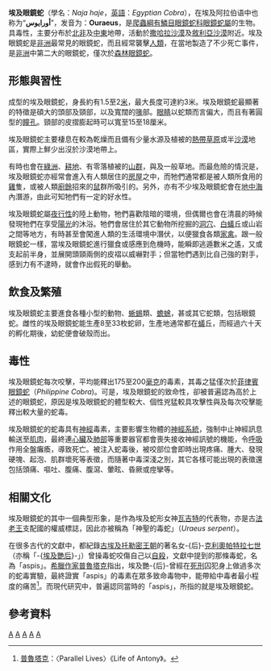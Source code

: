 {{Speciesbox
| image = Egyptian_Cobra_Ouraeus.png
| genus = Naja
| species = haje
| status = LC
| status_system = IUCN3.1
| status_ref = <ref>Wilms, T., Wagner, P., Spawls, S., Beraduccii, J. & Malonza, P.K. 2021. Naja haje. The IUCN Red List of Threatened Species 2021: e.T184071A1748178. https://dx.doi.org/10.2305/IUCN.UK.2021-2.RLTS.T184071A1748178.en. Downloaded on 22 September 2021.</ref>
| authority = ([[Carl_Linnaeus|Linnaeus]], [[自然系统第十版|1758]])<ref name=itis1>{{cite web|title=Naje haje haje|url=https://www.itis.gov/servlet/SingleRpt/SingleRpt?search_topic=TSN&search_value=701478|work=ITIS Standard Report Page|publisher=ITIS.gov|access-date=13 January 2012|archive-date=2022-03-04|archive-url=https://web.archive.org/web/20220304113720/https://www.itis.gov/servlet/SingleRpt/SingleRpt?search_topic=TSN&search_value=701478|dead-url=no}}</ref> 
| range_map = Egyptian cobra range.svg
| range_map_caption = 
| synonyms = *''Coluber haje'' <br>{{small|Linnaeus, 1758}}
*''Vipera haje'' <br>{{small|— [[François_Marie_Daudin|Daudin]], 1803}}
*''Naja haje'' <br>{{small|— [[Blasius_Merrem|Merrem]], 1820}}
| synonyms_ref = <ref>"''Naja haje'' ". The Reptile Database. www.reptile-database.org.</ref>
}}

'''埃及眼鏡蛇'''（學名：''Naja haje''，[[英語|英語]]：''Egyptian Cobra''），在埃及阿拉伯语中也称为“'''أورايوس'''”，发音为：'''Ouraeus'''，是[[爬蟲綱|爬蟲綱]][[有鱗目|有鱗目]][[眼鏡蛇科|眼鏡蛇科]][[眼鏡蛇|眼鏡蛇屬]]的生物。具毒性，主要分布於[[北非|北非]]及[[中東|中東]]地帶，活動於[[撒哈拉沙漠|撒哈拉沙漠]]及[[敘利亞|敘利亞]][[沙漠|沙漠]]附近。埃及眼鏡蛇是[[非洲|非洲]]最常見的眼鏡蛇，而且經常襲擊[[人類|人類]]，在當地製造了不少死亡事件，是[[非洲|非洲]]中第二大的眼鏡蛇，僅次於[[森林眼鏡蛇|森林眼鏡蛇]]。

== 形態與習性 ==
成型的埃及眼鏡蛇，身長約有1.5至2[[米_(單位)|米]]，最大長度可達約3米。埃及眼鏡蛇最顯著的特徵是碩大的頭部及頸部，以及寬闊的[[喙|喙]]部。[[眼睛|眼睛]]以蛇類而言偏大，而且有著圓型的[[瞳孔|瞳孔]]。頸部的皮摺膨起時可以寬至15至18厘米。

埃及眼鏡蛇主要棲息在較為乾燥而且備有少量水源及植被的[[熱帶草原|熱帶草原]]或半[[沙漠|沙漠]]地區，實際上鮮少出沒於沙漠地帶上。

有時也會在[[綠洲|綠洲]]、[[耕地|耕地]]、有零落植被的[[山|山群]]，與及一般草地。而最危險的情況是，埃及眼鏡蛇亦經常會進入有人類居住的[[房屋|房屋]]之中，而牠們通常都是被人類所食用的[[雞|雞]]隻，或被人類[[廚餘|廚餘]]招來的[[鼠|鼠]]群所吸引的。另外，亦有不少埃及眼鏡蛇會在[[地中海|地中海]]內潛游，由此可知牠們有一定的好水性。

埃及眼鏡蛇屬[[夜行性|夜行性]]的陸上動物，牠們喜歡陰暗的環境，但偶爾也會在清晨的時候發現牠們在享受[[太陽|陽光]]的沐浴。牠們會居住於其它動物所挖掘的[[洞穴|洞穴]]、[[白蟻|白蟻]]丘或山岩之間等地方，有時甚至會闖進人類的生活環境中潛伏，以便獵食各類[[家禽|家禽]]。跟一般眼鏡蛇一樣，當埃及眼鏡蛇進行獵食或感應到危機時，能瞬即逃遁數米之遙，又或支起前半身，並展開頭頸兩側的皮褶以威嚇對手；但當牠們遇到比自己強的對手，感到力有不逮時，就會作出假死的舉動。

== 飲食及繁殖 ==
埃及眼鏡蛇主要進食各種小型的動物、[[蜥蜴|蜥蜴]]類、[[蟾蜍|蟾蜍]]，甚或其它蛇類，包括眼鏡蛇。雌性的埃及眼鏡蛇能生產8至33枚蛇卵，生產地通常都在[[蟻|蟻]]丘，而經過六十天的孵化期後，幼蛇便會破殼而出。

== 毒性 ==
埃及眼鏡蛇每次咬擊，平均能釋出175至200[[毫克|毫克]]的毒素，其毒之猛僅次於[[菲律賓眼鏡蛇|菲律賓眼鏡蛇]]（''Philippine Cobra'')。可是，埃及眼鏡蛇的致命性，卻被普遍認為高於上述的眼鏡蛇，原因是埃及眼鏡蛇的體型較大、個性兇猛較具攻擊性與及每次咬擊能釋出較大量的蛇毒。

埃及眼鏡蛇的蛇毒具有[[神經|神經]]毒素，主要影響生物體的[[神經系統|神經系統]]，強制中止神經訊息輸送至[[肌肉|肌肉]]，最終連[[心臟|心臟]]及[[肺部|肺部]]等重要器官都會喪失接收神經訊號的機能，令[[呼吸|呼吸]]作用全盤癱瘓，導致死亡。被注入蛇毒後，被咬部位會即時出現疼痛、腫大、發現硬塊、起泡、肌群壞死等表徵，而隨著中毒深淺之別，其它各樣可能出現的表徵還包括頭痛、嘔吐、腹痛、腹瀉、暈眩、昏厥或痙攣等。

== 相關文化 ==
埃及眼鏡蛇的其中一個典型形象，是作為埃及蛇形女神[[瓦吉特|瓦吉特]]的代表物，亦是古[[法老王|法老王]]支配國的權威標誌，因此亦被稱為「神聖的毒蛇」（''Uraeus serpent''）。

在很多古代的文獻中，都紀錄[[古埃及|古埃及]][[托勒密王朝|托勒密王朝]]的著名女-{后}-[[克利奧帕特拉七世|克利奧帕特拉七世]]（亦稱「-{[[埃及艷后|埃及艷后]]}-」）曾操毒蛇咬傷自己以[[自殺|自殺]]，文獻中提到的那條毒蛇，名為「aspis」。[[希臘|希臘]][[作家|作家]][[普魯塔克|普魯塔克]]指出，埃及艷-{后}-曾經在[[死刑|死刑]]囚犯身上做過多次的蛇毒實驗，最終證實「aspis」的毒素在眾多致命毒物中，能帶給中毒者最小程度的痛苦<ref>[[普魯塔克|普魯塔克]]：〈Parallel Lives〉《Life of Antony》。</ref>。而現代研究中，普遍認同當時的「aspis」，所指的就是埃及眼鏡蛇。

== 參考資料 ==
{{reflist}}
{{Taxonbar|from=Q244377}}

[[Category:眼鏡蛇屬|A]]
[[Category:毒蛇|A]]
[[Category:_1758年描述的爬行动物|A]]
[[Category:_卡尔·林奈命名的生物分类|A]]
[[Category:_非洲爬行动物|A]]